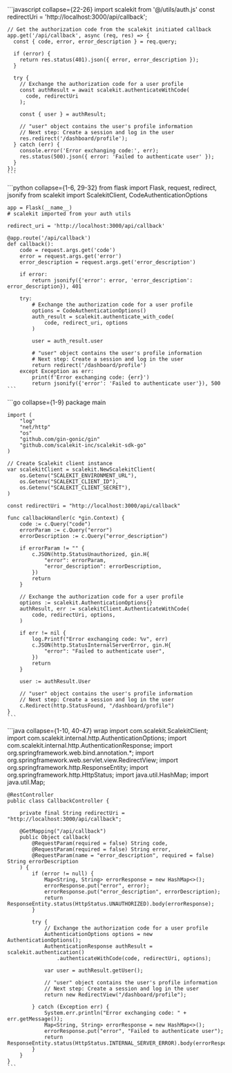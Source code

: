 
<Tabs syncKey="tech-stack">
  <TabItem value="node" label="Node.js">
    ```javascript collapse={22-26}
    import scalekit from '@/utils/auth.js'
    const redirectUri = 'http://localhost:3000/api/callback';

    // Get the authorization code from the scalekit initiated callback
    app.get('/api/callback', async (req, res) => {
      const { code, error, error_description } = req.query;

      if (error) {
        return res.status(401).json({ error, error_description });
      }

      try {
        // Exchange the authorization code for a user profile
        const authResult = await scalekit.authenticateWithCode(
          code, redirectUri
        );

        const { user } = authResult;

        // "user" object contains the user's profile information
        // Next step: Create a session and log in the user
        res.redirect('/dashboard/profile');
      } catch (err) {
        console.error('Error exchanging code:', err);
        res.status(500).json({ error: 'Failed to authenticate user' });
      }
    });
    ```
  </TabItem>
  <TabItem value="python" label="Python">
    ```python collapse={1-6, 29-32}
    from flask import Flask, request, redirect, jsonify
    from scalekit import ScalekitClient, CodeAuthenticationOptions

    app = Flask(__name__)
    # scalekit imported from your auth utils

    redirect_uri = 'http://localhost:3000/api/callback'

    @app.route('/api/callback')
    def callback():
        code = request.args.get('code')
        error = request.args.get('error')
        error_description = request.args.get('error_description')

        if error:
            return jsonify({'error': error, 'error_description': error_description}), 401

        try:
            # Exchange the authorization code for a user profile
            options = CodeAuthenticationOptions()
            auth_result = scalekit.authenticate_with_code(
                code, redirect_uri, options
            )

            user = auth_result.user

            # "user" object contains the user's profile information
            # Next step: Create a session and log in the user
            return redirect('/dashboard/profile')
        except Exception as err:
            print(f'Error exchanging code: {err}')
            return jsonify({'error': 'Failed to authenticate user'}), 500
    ```
  </TabItem>
  <TabItem value="go" label="Go">
    ```go collapse={1-9}
    package main

    import (
        "log"
        "net/http"
        "os"
        "github.com/gin-gonic/gin"
        "github.com/scalekit-inc/scalekit-sdk-go"
    )

    // Create Scalekit client instance
    var scalekitClient = scalekit.NewScalekitClient(
        os.Getenv("SCALEKIT_ENVIRONMENT_URL"),
        os.Getenv("SCALEKIT_CLIENT_ID"),
        os.Getenv("SCALEKIT_CLIENT_SECRET"),
    )

    const redirectUri = "http://localhost:3000/api/callback"

    func callbackHandler(c *gin.Context) {
        code := c.Query("code")
        errorParam := c.Query("error")
        errorDescription := c.Query("error_description")

        if errorParam != "" {
            c.JSON(http.StatusUnauthorized, gin.H{
                "error": errorParam,
                "error_description": errorDescription,
            })
            return
        }

        // Exchange the authorization code for a user profile
        options := scalekit.AuthenticationOptions{}
        authResult, err := scalekitClient.AuthenticateWithCode(
            code, redirectUri, options,
        )

        if err != nil {
            log.Printf("Error exchanging code: %v", err)
            c.JSON(http.StatusInternalServerError, gin.H{
                "error": "Failed to authenticate user",
            })
            return
        }

        user := authResult.User

        // "user" object contains the user's profile information
        // Next step: Create a session and log in the user
        c.Redirect(http.StatusFound, "/dashboard/profile")
    }
    ```
  </TabItem>
  <TabItem value="java" label="Java">
    ```java collapse={1-10, 40-47} wrap
    import com.scalekit.ScalekitClient;
    import com.scalekit.internal.http.AuthenticationOptions;
    import com.scalekit.internal.http.AuthenticationResponse;
    import org.springframework.web.bind.annotation.*;
    import org.springframework.web.servlet.view.RedirectView;
    import org.springframework.http.ResponseEntity;
    import org.springframework.http.HttpStatus;
    import java.util.HashMap;
    import java.util.Map;

    @RestController
    public class CallbackController {

        private final String redirectUri = "http://localhost:3000/api/callback";

        @GetMapping("/api/callback")
        public Object callback(
            @RequestParam(required = false) String code,
            @RequestParam(required = false) String error,
            @RequestParam(name = "error_description", required = false) String errorDescription
        ) {
            if (error != null) {
                Map<String, String> errorResponse = new HashMap<>();
                errorResponse.put("error", error);
                errorResponse.put("error_description", errorDescription);
                return ResponseEntity.status(HttpStatus.UNAUTHORIZED).body(errorResponse);
            }

            try {
                // Exchange the authorization code for a user profile
                AuthenticationOptions options = new AuthenticationOptions();
                AuthenticationResponse authResult = scalekit.authentication()
                    .authenticateWithCode(code, redirectUri, options);

                var user = authResult.getUser();

                // "user" object contains the user's profile information
                // Next step: Create a session and log in the user
                return new RedirectView("/dashboard/profile");

            } catch (Exception err) {
                System.err.println("Error exchanging code: " + err.getMessage());
                Map<String, String> errorResponse = new HashMap<>();
                errorResponse.put("error", "Failed to authenticate user");
                return ResponseEntity.status(HttpStatus.INTERNAL_SERVER_ERROR).body(errorResponse);
            }
        }
    }
    ```
  </TabItem>
</Tabs>